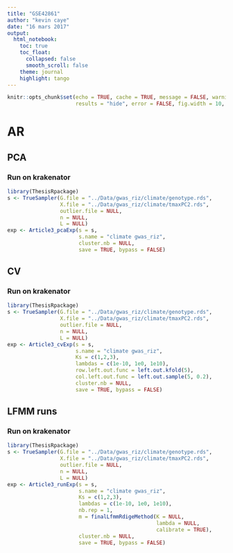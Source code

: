 ```yaml
---
title: "GSE42861"
author: "kevin caye"
date: "16 mars 2017"
output:
  html_notebook:
    toc: true
    toc_float:
      collapsed: false
      smooth_scroll: false
    theme: journal
    highlight: tango
---
```




```r
knitr::opts_chunk$set(echo = TRUE, cache = TRUE, message = FALSE, warning = FALSE,
                      results = "hide", error = FALSE, fig.width = 10, fig.width = 10)
```

# AR
## PCA
### Run on krakenator

```r
library(ThesisRpackage)
s <- TrueSampler(G.file = "../Data/gwas_riz/climate/genotype.rds",
                 X.file = "../Data/gwas_riz/climate/tmaxPC2.rds",
                 outlier.file = NULL,
                 n = NULL,
                 L = NULL)
exp <- Article3_pcaExp(s = s,
                       s.name = "climate gwas_riz",
                       cluster.nb = NULL,
                       save = TRUE, bypass = FALSE)
```


## CV
### Run on krakenator

```r
library(ThesisRpackage)
s <- TrueSampler(G.file = "../Data/gwas_riz/climate/genotype.rds",
                 X.file = "../Data/gwas_riz/climate/tmaxPC2.rds",
                 outlier.file = NULL,
                 n = NULL,
                 L = NULL)
exp <- Article3_cvExp(s = s,
                      s.name = "climate gwas_riz",
                      Ks = c(1,2,3),
                      lambdas = c(1e-10, 1e0, 1e10),
                      row.left.out.func = left.out.kfold(5),
                      col.left.out.func = left.out.sample(5, 0.2),
                      cluster.nb = NULL,
                      save = TRUE, bypass = FALSE)
```

## LFMM runs
### Run on krakenator

```r
library(ThesisRpackage)
s <- TrueSampler(G.file = "../Data/gwas_riz/climate/genotype.rds",
                 X.file = "../Data/gwas_riz/climate/tmaxPC2.rds",
                 outlier.file = NULL,
                 n = NULL,
                 L = NULL)
exp <- Article3_runExp(s = s,
                       s.name = "climate gwas_riz",
                       Ks = c(1,2,3),
                       lambdas = c(1e-10, 1e0, 1e10),
                       nb.rep = 1,
                       m = finalLfmmRdigeMethod(K = NULL,
                                                lambda = NULL,
                                                calibrate = TRUE),
                       cluster.nb = NULL,
                       save = TRUE, bypass = FALSE)
```
